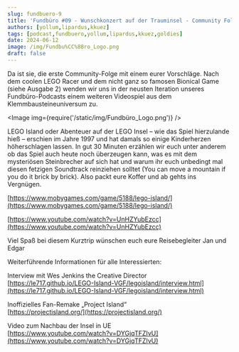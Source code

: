 ```yaml
---
slug: fundbuero-9
title: 'Fundbüro #09 - Wunschkonzert auf der Trauminsel - Community Folge 1'
authors: [yollum,lipardus,kkuez]
tags: [podcast,fundbuero,yollum,lipardus,kkuez,goldies]
date: 2024-06-12
image: /img/Fundbu%CC%88ro_Logo.png
draft: false
---
```



Da ist sie, die erste Community-Folge mit einem eurer Vorschläge. Nach dem coolen LEGO Racer und dem nicht ganz so famosen Bionical Game (siehe Ausgabe 2) wenden wir uns in der neusten Iteration unseres Fundbüro-Podcasts einem weiteren Videospiel aus dem Klemmbausteineuniversum zu.

<Image img={require('/static/img/Fundbüro_Logo.png')} />

<!--truncate-->

LEGO Island oder Abenteuer auf der LEGO Insel – wie das Spiel hierzulande hieß – erschien im Jahre 1997 und hat damals so einige Kinderherzen höherschlagen lassen. In gut 30 Minuten erzählen wir euch unter anderem ob das Spiel auch heute noch überzeugen kann, was es mit dem mysteriösen Steinbrecher auf sich hat und warum ihr euch unbedingt mal diesen fetzigen Soundtrack reinziehen solltet (You can move a mountain if you do it brick by brick). Also packt eure Koffer und ab gehts ins Vergnügen.

[https://www.mobygames.com/game/5188/lego-island/](https://www.mobygames.com/game/5188/lego-island/)

[https://www.youtube.com/watch?v=UnHZYubEzcc](https://www.youtube.com/watch?v=UnHZYubEzcc)

Viel Spaß bei diesem Kurztrip wünschen euch eure Reisebegleiter Jan und Edgar


Weiterführende Informationen für alle Interessierten:

Interview mit Wes Jenkins the Creative Director<br />
[https://le717.github.io/LEGO-Island-VGF/legoisland/interview.html](https://le717.github.io/LEGO-Island-VGF/legoisland/interview.html)

Inoffizielles Fan-Remake „Project Island“<br />
[https://projectisland.org/](https://projectisland.org/)

Video zum Nachbau der Insel in UE<br />
[https://www.youtube.com/watch?v=DYGjqTFZIvU](https://www.youtube.com/watch?v=DYGjqTFZIvU)
<ReactPlayer
    width="100%"
    height="50px"
    controls
    url='https://m10z.picnotes.de/Fundbuero/Fundbuero_009.mp3'
/>
